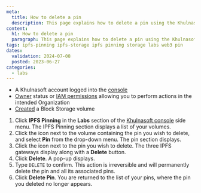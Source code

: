 ```yaml
---
meta:
  title: How to delete a pin
  description: This page explains how to delete a pin using the Khulnasoft console
content:
  h1: How to delete a pin
  paragraph: This page explains how to delete a pin using the Khulnasoft console
tags: ipfs-pinning ipfs-storage ipfs pinning storage labs web3 pin
dates:
  validation: 2024-07-08
  posted: 2023-06-27
categories:
  - labs
---
```


<Macro id="requirements" />

- A Khulnasoft account logged into the [console](https://console.khulnasoft.com)
- [Owner](/identity-and-access-management/iam/concepts/#owner) status or [IAM permissions](/identity-and-access-management/iam/concepts/#permission) allowing you to perform actions in the intended Organization
- [Created](/storage/block/how-to/create-a-volume/) a Block Storage volume

1. Click **IPFS Pinning** in the **Labs** section of the [Khulnasoft console](https://console.khulnasoft.com) side menu. The IPFS Pinning section displays a list of your volumes.
2. Click the <Icon name="more" /> icon next to the volume containing the pin you wish to delete, and select **Pin** from the drop-down menu. The pin section displays.
3. Click the <Icon name="more" /> icon next to the pin you wish to delete. The three IPFS gateways display along with a **Delete** button.
4. Click **Delete**. A pop-up displays.
5. Type `DELETE` to confirm.
    <Message type="important">
        This action is irreversible and will permanently delete the pin and all its associated pins.
    </Message>
6. Click **Delete Pin**. You are returned to the list of your pins, where the pin you deleted no longer appears.


